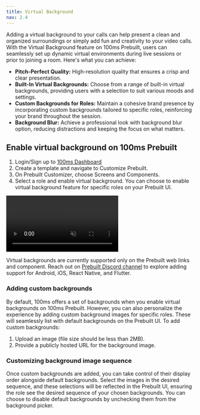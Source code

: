 ```yaml
---
title: Virtual Background
nav: 2.4
---
```


Adding a virtual background to your calls can help present a clean and organized surroundings or simply add fun and creativity to your video calls. With the Virtual Background feature on 100ms Prebuilt, users can seamlessly set up dynamic virtual environments during live sessions or prior to joining a room. Here's what you can achieve:

- **Pitch-Perfect Quality:** High-resolution quality that ensures a crisp and clear presentation.
- **Built-In Virtual Backgrounds:** Choose from a range of built-in virtual backgrounds, providing users with a selection to suit various moods and settings.
- **Custom Backgrounds for Roles:** Maintain a cohesive brand presence by incorporating custom backgrounds tailored to specific roles, reinforcing your brand throughout the session.
- **Background Blur:** Achieve a professional look with background blur option, reducing distractions and keeping the focus on what matters.

## Enable virtual background on 100ms Prebuilt

1. Login/Sign up to [100ms Dashboard](https://dashboard.100ms.live/dashboard)
2. Create a template and navigate to Customize Prebuilt.
3. On Prebuilt Customizer, choose Screens and Components.
4. Select a role and enable virtual background. You can choose to enable virtual background feature for specific roles on your Prebuilt UI.


<video loop="true" autoplay="autoplay" id="vid" muted>
<source src="/docs/docs/v2/vb-setup.mp4" type="video/mp4" />
</video>

<Note title ="Platform Support">

Virtual backgrounds are currently supported only on the Prebuilt web links and component. Reach out on [Prebuilt Discord channel](https://discord.com/channels/843749923060711464/1145960444230647808) to explore adding support for Android, iOS, React Native, and Flutter.

</Note>

### Adding custom backgrounds

By default, 100ms offers a set of backgrounds when you enable virtual backgrounds on 100ms Prebuilt. However, you can also personalize the experience by adding custom background images for specific roles. These will seamlessly list with default backgrounds on the Prebuilt UI. To add custom backgrounds:

1. Upload an image (file size should be less than 2MB).
2. Provide a publicly hosted URL for the background image.


### Customizing background image sequence

Once custom backgrounds are added, you can take control of their display order alongside default backgrounds. Select the images in the desired sequence, and these selections will be reflected in the Prebuilt UI, ensuring the role see the desired sequence of your chosen backgrounds. You can choose to disable default backgrounds by unchecking them from the background picker.

